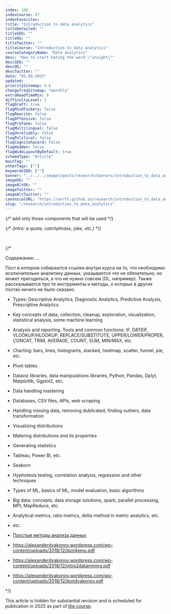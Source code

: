 ```yaml
---
index: 160
indexCourse: 47
indexFavorites:
title: "Introduction to data analytics"
titleDetailed: ""
titleSEO: ""
titleOG: ""
titleTwitter: ""
titleCourse: "Introduction to data analytics"
courseCategoryName: "Data analytics"
desc: "How to start hating the word \"insight\""
descSEO: ""
descOG: ""
descTwitter: ""
date: "01.04.2025"
updated:
prioritySitemap: 0.6
changefreqSitemap: "monthly"
extraReadTimeMin: 0
difficultyLevel: 1
flagDraft: true
flagMindfuckery: false
flagRewrite: false
flagOffensive: false
flagProfane: false
flagMultilingual: false
flagUnreliably: false
flagPolitical: false
flagCognitohazard: false
flagHidden: false
flagWideLayoutByDefault: true
schemaType: "Article"
mainTag: ""
otherTags: [""]
keywordsSEO: [""]
banner: "../../../images/posts/research/banners/introduction_to_data_analytics.jpg"
imageOG: ""
imageAltOG: ""
imageTwitter: ""
imageAltTwitter: ""
canonicalURL: "https://avrtt.github.io/research/introduction_to_data_analytics"
slug: "/research/introduction_to_data_analytics"
---
```


{/* add only those components that will be used
*/}


{/* *(intro: a quote, catchphrase, joke, etc.)* */}

<br/>


{/*

Содержание:
...

Пост в котором собираются ссылки внутри курса на то, что необходимо исключительно аналитику данных, указывается что не обязательно, но может пригодиться, а что не нужно совсем (DL, например).
Также рассказывается про те инструменты и методы, о которых в других постах ничего не было сказано.

- Types: Descriptive Analytics, Diagnostic Analytics, Predictive Analysis, Prescriptive Analytics
- Key concepts of data, collection, cleanup, exploration, visualization, statistical analysis, some machine learning
- Analysis and reporting. Tools and common functions: IF, DATEIF, VLOOKUP/HLOOKUP, REPLACE/SUBSTITUTE, UPPER/LOWER/PROPER, CONCAT, TRIM, AVERAGE, COUNT, SUM, MIN/MAX, etc.
- Charting: bars, lines, histograms, stacked, heatmap, scatter, funnel, pie, etc.
- Pivot tables
- Dataviz libraries, data manipulations libraries, Python, Pandas, Dplyt, Matplotlib, Ggplot2, etc.
- Data handling mastering
- Databases, CSV files, APIs, web scraping
- Handling missing data, removing dublicated, finding outliers, data transformation
- Visualizing distributions
- Matering distributions and its properties
- Generating statistics
- Tableau, Power BI, etc.
- Seaborn
- Hyphotesis testing, correlation analysis, regression and other techniques
- Types of ML, basics of ML, model evaluation, basic algorithms
- Big data: concepts, data storage solutions, spark, parallel processing, MPI, MapReduce, etc.
- Analytical metrics, ratio metrics, delta method in metric analytics, etc.
- etc.

- [Простые методы анализа данных](http://dyakonov.org/2018/06/28/%d0%bf%d1%80%d0%be%d1%81%d1%82%d1%8b%d0%b5-%d0%bc%d0%b5%d1%82%d0%be%d0%b4%d1%8b-%d0%b0%d0%bd%d0%b0%d0%bb%d0%b8%d0%b7%d0%b0-%d0%b4%d0%b0%d0%bd%d0%bd%d1%8b%d1%85/)
- https://alexanderdyakonov.wordpress.com/wp-content/uploads/2018/12/lpot4emu.pdf
- https://alexanderdyakonov.wordpress.com/wp-content/uploads/2018/12/intro2datamining.pdf
- https://alexanderdyakonov.wordpress.com/wp-content/uploads/2018/12/lpotdyakonov.pdf

*/}


This article is hidden for substantial revision and is scheduled for publication in 2025 as part of [the course](/course).